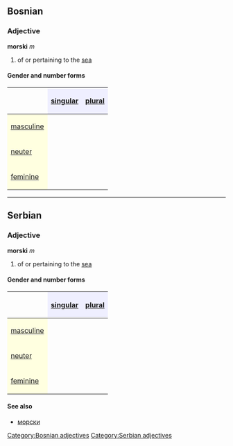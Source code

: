 ==Bosnian==
===Adjective===
'''morski''' ''m''
#of or pertaining to the [[sea]]
====Gender and number forms====
{| border="1" cellpadding="4" cellspacing="0"
!
! style="background-color: #EFEFFF" align="center"|[[singular]]
! style="background-color: #EFEFFF" align="center"|[[plural]]
|-
! style="background-color: #FFFFE0" align="left"|[[masculine]]
| align="center"|{{Unicode|morski}}
| align="center"|{{Unicode|morski}}
|-
! style="background-color: #FFFFE0" align="left"|[[neuter]]
| align="center"|{{Unicode|morsko}}
| align="center"|{{Unicode|morska}}
|-
! style="background-color: #FFFFE0" align="left"|[[feminine]]
| align="center"|{{Unicode|morska}}
| align="center"|{{Unicode|morske}}
|}
[[Category:Bosnian adjectives]]

----

==Serbian==
===Adjective===
'''morski''' ''m''
#of or pertaining to the [[sea]]
====Gender and number forms====
{| border="1" cellpadding="4" cellspacing="0"
!
! style="background-color: #EFEFFF" align="center"|[[singular]]
! style="background-color: #EFEFFF" align="center"|[[plural]]
|-
! style="background-color: #FFFFE0" align="left"|[[masculine]]
| align="center"|{{Unicode|morski}}
| align="center"|{{Unicode|morski}}
|-
! style="background-color: #FFFFE0" align="left"|[[neuter]]
| align="center"|{{Unicode|morsko}}
| align="center"|{{Unicode|morska}}
|-
! style="background-color: #FFFFE0" align="left"|[[feminine]]
| align="center"|{{Unicode|morska}}
| align="center"|{{Unicode|morske}}
|}
====See also====
*[[морски]]
[[Category:Serbian adjectives]]